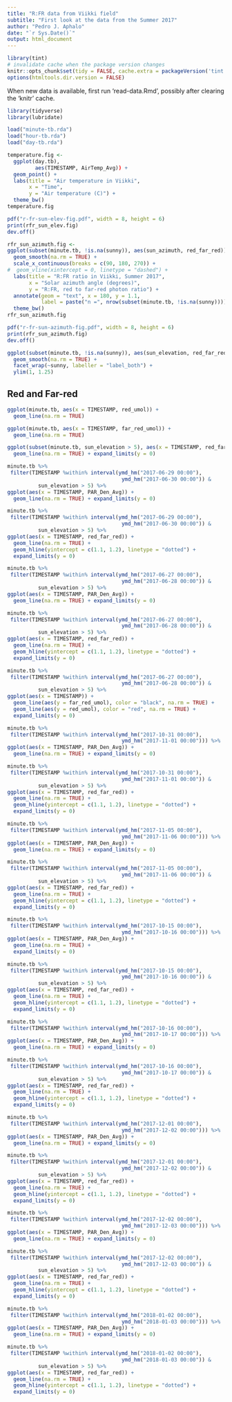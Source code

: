 ```yaml
---
title: "R:FR data from Viikki field"
subtitle: "First look at the data from the Summer 2017"
author: "Pedro J. Aphalo"
date: "`r Sys.Date()`"
output: html_document
---
```


```r
library(tint)
# invalidate cache when the package version changes
knitr::opts_chunk$set(tidy = FALSE, cache.extra = packageVersion('tint'))
options(htmltools.dir.version = FALSE)
```

When new data is available, first run 'read-data.Rmd', possibly after clearing the 'knitr' cache.

```r
library(tidyverse)
library(lubridate)
```


```r
load("minute-tb.rda")
load("hour-tb.rda")
load("day-tb.rda")
```


```r
temperature.fig <- 
  ggplot(day.tb), 
         aes(TIMESTAMP, AirTemp_Avg)) +
  geom_point() +
  labs(title = "Air temperature in Viikki",
       x = "Time",
       y = "Air temperature (C)") +
  theme_bw()
temperature.fig
```

```r
pdf("r-fr-sun-elev-fig.pdf", width = 8, height = 6)
print(rfr_sun_elev.fig)
dev.off()
```
```r
rfr_sun_azimuth.fig <- 
ggplot(subset(minute.tb, !is.na(sunny)), aes(sun_azimuth, red_far_red)) +
  geom_smooth(na.rm = TRUE) +
  scale_x_continuous(breaks = c(90, 180, 270)) +
#  geom_vline(xintercept = 0, linetype = "dashed") +
  labs(title = "R:FR ratio in Viikki, Summer 2017",
       x = "Solar azimuth angle (degrees)",
       y = "R:FR, red to far-red photon ratio") +
  annotate(geom = "text", x = 180, y = 1.1,
           label = paste("n =", nrow(subset(minute.tb, !is.na(sunny))))) +
  theme_bw()
rfr_sun_azimuth.fig
```

```r
pdf("r-fr-sun-azimuth-fig.pdf", width = 8, height = 6)
print(rfr_sun_azimuth.fig)
dev.off()
```

```r
ggplot(subset(minute.tb, !is.na(sunny)), aes(sun_elevation, red_far_red)) +
  geom_smooth(na.rm = TRUE) +
  facet_wrap(~sunny, labeller = "label_both") +
  ylim(1, 1.25)
```

## Red and Far-red

```r
ggplot(minute.tb, aes(x = TIMESTAMP, red_umol)) +
  geom_line(na.rm = TRUE)
```

```r
ggplot(minute.tb, aes(x = TIMESTAMP, far_red_umol)) +
  geom_line(na.rm = TRUE)
```


```r
ggplot(subset(minute.tb, sun_elevation > 5), aes(x = TIMESTAMP, red_far_red)) +
  geom_line(na.rm = TRUE) + expand_limits(y = 0)
```


```r
minute.tb %>%
 filter(TIMESTAMP %within% interval(ymd_hm("2017-06-29 00:00"),
                                     ymd_hm("2017-06-30 00:00")) &
          sun_elevation > 5) %>%
ggplot(aes(x = TIMESTAMP, PAR_Den_Avg)) +
  geom_line(na.rm = TRUE) + expand_limits(y = 0)

```
```r
minute.tb %>%
 filter(TIMESTAMP %within% interval(ymd_hm("2017-06-29 00:00"),
                                     ymd_hm("2017-06-30 00:00")) &
          sun_elevation > 5) %>%
ggplot(aes(x = TIMESTAMP, red_far_red)) +
  geom_line(na.rm = TRUE) + 
  geom_hline(yintercept = c(1.1, 1.2), linetype = "dotted") +
  expand_limits(y = 0)

```
```r
minute.tb %>%
 filter(TIMESTAMP %within% interval(ymd_hm("2017-06-27 00:00"),
                                     ymd_hm("2017-06-28 00:00")) &
          sun_elevation > 5) %>%
ggplot(aes(x = TIMESTAMP, PAR_Den_Avg)) +
  geom_line(na.rm = TRUE) + expand_limits(y = 0)

```

```r
minute.tb %>%
 filter(TIMESTAMP %within% interval(ymd_hm("2017-06-27 00:00"),
                                     ymd_hm("2017-06-28 00:00")) &
          sun_elevation > 5) %>%
ggplot(aes(x = TIMESTAMP, red_far_red)) +
  geom_line(na.rm = TRUE) + 
  geom_hline(yintercept = c(1.1, 1.2), linetype = "dotted") +
  expand_limits(y = 0)

```

```r
minute.tb %>%
 filter(TIMESTAMP %within% interval(ymd_hm("2017-06-27 00:00"),
                                     ymd_hm("2017-06-28 00:00")) &
          sun_elevation > 5) %>%
ggplot(aes(x = TIMESTAMP)) +
  geom_line(aes(y = far_red_umol), color = "black", na.rm = TRUE) +
  geom_line(aes(y = red_umol), color = "red", na.rm = TRUE) + 
  expand_limits(y = 0)
```
```r
minute.tb %>%
 filter(TIMESTAMP %within% interval(ymd_hm("2017-10-31 00:00"),
                                     ymd_hm("2017-11-01 00:00"))) %>%
ggplot(aes(x = TIMESTAMP, PAR_Den_Avg)) +
  geom_line(na.rm = TRUE) + expand_limits(y = 0)

```

```r
minute.tb %>%
 filter(TIMESTAMP %within% interval(ymd_hm("2017-10-31 00:00"),
                                     ymd_hm("2017-11-01 00:00")) &
          sun_elevation > 5) %>%
ggplot(aes(x = TIMESTAMP, red_far_red)) +
  geom_line(na.rm = TRUE) + 
  geom_hline(yintercept = c(1.1, 1.2), linetype = "dotted") +
  expand_limits(y = 0)

```

```r
minute.tb %>%
 filter(TIMESTAMP %within% interval(ymd_hm("2017-11-05 00:00"),
                                     ymd_hm("2017-11-06 00:00"))) %>%
ggplot(aes(x = TIMESTAMP, PAR_Den_Avg)) +
  geom_line(na.rm = TRUE) + expand_limits(y = 0)

```

```r
minute.tb %>%
 filter(TIMESTAMP %within% interval(ymd_hm("2017-11-05 00:00"),
                                     ymd_hm("2017-11-06 00:00")) &
          sun_elevation > 5) %>%
ggplot(aes(x = TIMESTAMP, red_far_red)) +
  geom_line(na.rm = TRUE) + 
  geom_hline(yintercept = c(1.1, 1.2), linetype = "dotted") +
  expand_limits(y = 0)

```

```r
minute.tb %>%
 filter(TIMESTAMP %within% interval(ymd_hm("2017-10-15 00:00"),
                                     ymd_hm("2017-10-16 00:00"))) %>%
ggplot(aes(x = TIMESTAMP, PAR_Den_Avg)) +
  geom_line(na.rm = TRUE) + 
  expand_limits(y = 0)

```

```r
minute.tb %>%
 filter(TIMESTAMP %within% interval(ymd_hm("2017-10-15 00:00"),
                                     ymd_hm("2017-10-16 00:00")) &
          sun_elevation > 5) %>%
ggplot(aes(x = TIMESTAMP, red_far_red)) +
  geom_line(na.rm = TRUE) + 
  geom_hline(yintercept = c(1.1, 1.2), linetype = "dotted") +
  expand_limits(y = 0)

```


```r
minute.tb %>%
 filter(TIMESTAMP %within% interval(ymd_hm("2017-10-16 00:00"),
                                     ymd_hm("2017-10-17 00:00"))) %>%
ggplot(aes(x = TIMESTAMP, PAR_Den_Avg)) +
  geom_line(na.rm = TRUE) + expand_limits(y = 0)
```

```r
minute.tb %>%
 filter(TIMESTAMP %within% interval(ymd_hm("2017-10-16 00:00"),
                                     ymd_hm("2017-10-17 00:00")) &
          sun_elevation > 5) %>%
ggplot(aes(x = TIMESTAMP, red_far_red)) +
  geom_line(na.rm = TRUE) + 
  geom_hline(yintercept = c(1.1, 1.2), linetype = "dotted") +
  expand_limits(y = 0)

```


```r
minute.tb %>%
 filter(TIMESTAMP %within% interval(ymd_hm("2017-12-01 00:00"),
                                     ymd_hm("2017-12-02 00:00"))) %>%
ggplot(aes(x = TIMESTAMP, PAR_Den_Avg)) +
  geom_line(na.rm = TRUE) + expand_limits(y = 0)
```

```r
minute.tb %>%
 filter(TIMESTAMP %within% interval(ymd_hm("2017-12-01 00:00"),
                                     ymd_hm("2017-12-02 00:00")) &
          sun_elevation > 5) %>%
ggplot(aes(x = TIMESTAMP, red_far_red)) +
  geom_line(na.rm = TRUE) + 
  geom_hline(yintercept = c(1.1, 1.2), linetype = "dotted") +
  expand_limits(y = 0)

```

```r
minute.tb %>%
 filter(TIMESTAMP %within% interval(ymd_hm("2017-12-02 00:00"),
                                     ymd_hm("2017-12-03 00:00"))) %>%
ggplot(aes(x = TIMESTAMP, PAR_Den_Avg)) +
  geom_line(na.rm = TRUE) + expand_limits(y = 0)
```

```r
minute.tb %>%
 filter(TIMESTAMP %within% interval(ymd_hm("2017-12-02 00:00"),
                                     ymd_hm("2017-12-03 00:00")) &
          sun_elevation > 5) %>%
ggplot(aes(x = TIMESTAMP, red_far_red)) +
  geom_line(na.rm = TRUE) + 
  geom_hline(yintercept = c(1.1, 1.2), linetype = "dotted") +
  expand_limits(y = 0)

```


```r
minute.tb %>%
 filter(TIMESTAMP %within% interval(ymd_hm("2018-01-02 00:00"),
                                     ymd_hm("2018-01-03 00:00"))) %>%
ggplot(aes(x = TIMESTAMP, PAR_Den_Avg)) +
  geom_line(na.rm = TRUE) + expand_limits(y = 0)
```

```r
minute.tb %>%
 filter(TIMESTAMP %within% interval(ymd_hm("2018-01-02 00:00"),
                                     ymd_hm("2018-01-03 00:00")) &
          sun_elevation > 5) %>%
ggplot(aes(x = TIMESTAMP, red_far_red)) +
  geom_line(na.rm = TRUE) + 
  geom_hline(yintercept = c(1.1, 1.2), linetype = "dotted") +
  expand_limits(y = 0)

```
